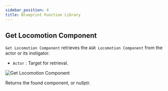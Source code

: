 ```yaml
---
sidebar_position: 4
title: Blueprint Function Library
---
```


## Get Locomotion Component

`Get Locomotion Component` retrieves the `AGR Locomotion Component` from
the actor or its instigator.
* `Actor` <Step text="1"/> : Target for retrieval.

![Get Locomotion Component](_static/img/bpfl/get-locomotion-component.png)

Returns the found component, or nullptr.